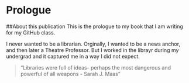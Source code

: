 # Prologue

##About this publication
This is the prologue to my book that I am writing for my GitHub class.

I never wanted to be a librarian. Orginally, I wanted to be a news anchor, and then later a Theatre Professor. But I worked in the librayr during my undergrad and it captured me in a way I did not expect. 

>"Libraries were full of ideas- perhaps the most dangerous and powerful of all weapons - Sarah J. Maas"
